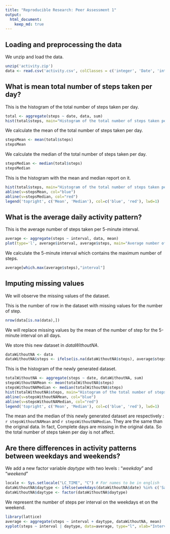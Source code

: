 ```yaml
---
title: "Reproducible Research: Peer Assessment 1"
output: 
  html_document:
    keep_md: true
---
```



## Loading and preprocessing the data

We unzip and load the data.

```r
unzip('activity.zip')
data <- read.csv('activity.csv', colClasses = c('integer', 'Date', 'integer'))
```


## What is mean total number of steps taken per day?

This is the histogram of the total number of steps taken per day.

```r
total <- aggregate(steps ~ date, data, sum)
hist(total$steps, main="Histogram of the total number of steps taken per day", xlab="Total number of steps")
```

We calculate the mean of the total number of steps taken per day.

```r
stepsMean <- mean(total$steps)
stepsMean
```

We calculate the median of the total number of steps taken per day.

```r
stepsMedian <- median(total$steps)
stepsMedian
```

This is the histogram with the mean and median report on it.

```r
hist(total$steps, main="Histogram of the total number of steps taken per day", xlab="Total number of steps")
abline(v=stepsMean, col="blue")
abline(v=stepsMedian, col="red")
legend('topright', c('Mean', 'Median'), col=c('blue', 'red'), lwd=1)
```


## What is the average daily activity pattern?

This is the average number of steps taken per 5-minute interval.

```r
average <- aggregate(steps ~ interval, data, mean)
plot(type='l', average$interval, average$steps, main="Average number of steps taken per 5-minute interval", xlab="5-minute interval", ylab="Average number of steps taken")
```

We calculate the 5-minute interval which contains the maximum number of steps.

```r
average[which.max(average$steps),"interval"]
```


## Imputing missing values

We will observe the missing values of the dataset.

This is the number of row in the dataset with missing values for the number of step.

```r
nrow(data[is.na(data),])
```


We will replace missing values by the mean of the number of step for the 5-minute interval on all days.

We store this new dataset in *dataWithoutNA*.

```r
dataWithoutNA <- data
dataWithoutNA$steps <- ifelse(is.na(dataWithoutNA$steps), average$steps, dataWithoutNA$steps)
```

This is the histogram of the newly generated dataset.

```r
totalWithoutNA <- aggregate(steps ~ date, dataWithoutNA, sum)
stepsWithoutNAMean <- mean(totalWithoutNA$steps)
stepsWithoutNAMedian <- median(totalWithoutNA$steps)
hist(totalWithoutNA$steps, main="Histogram of the total number of steps taken per day", xlab="Total number of steps")
abline(v=stepsWithoutNAMean, col="blue")
abline(v=stepsWithoutNAMedian, col="red")
legend('topright', c('Mean', 'Median'), col=c('blue', 'red'), lwd=1)
```

The mean and the median of this newly generated dataset are respectively : `r stepsWithoutNAMean` and `r stepsWithoutNAMedian`. They are the same than the original data. In fact, Complete days are missing in the original data. So the total number of steps taken per day is not affect.

## Are there differences in activity patterns between weekdays and weekends?

We add a new factor variable *daytype* with two levels : "*weekday*" and "*weekend*"

```r
locale <- Sys.setlocale("LC_TIME", "C") # For names to be in english
dataWithoutNA$daytype <- ifelse(weekdays(dataWithoutNA$date) %in% c('Saturday', 'Sunday'), "weekend", "weekday")
dataWithoutNA$daytype <- factor(dataWithoutNA$daytype)
```

We represent the number of steps per interval on the weekdays et on the weekend.

```r
library(lattice)
average <- aggregate(steps ~ interval + daytype, dataWithoutNA, mean)
xyplot(steps ~ interval | daytype, data=average, type="l", xlab="Interval", ylab="Number of steps", layout=c(1,2))
```